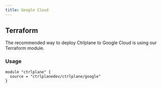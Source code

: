 ```yaml
---
title: Google Cloud
---
```


## Terraform

The recommended way to deploy Ctrlplane to Google Cloud is using our Terraform
module.

### Usage

```hcl
module "ctrlplane" {
  source = "ctrlplanedev/ctrlplane/google"
}
```
